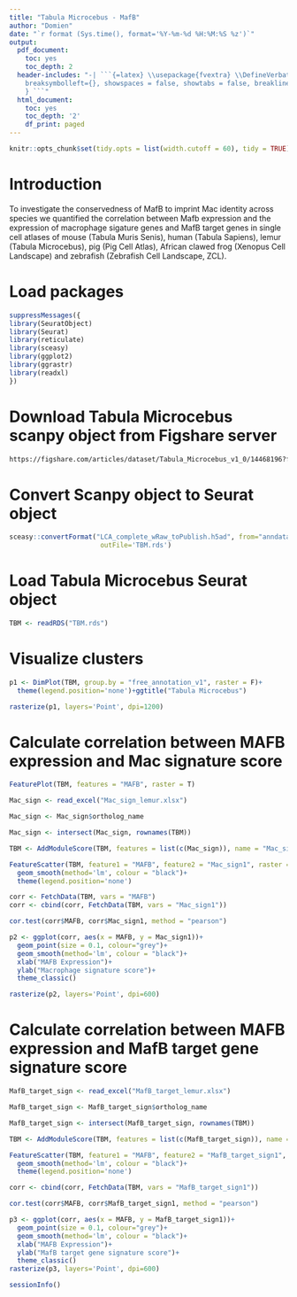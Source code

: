 ```yaml
---
title: "Tabula Microcebus - MafB"
author: "Domien"
date: "`r format (Sys.time(), format='%Y-%m-%d %H:%M:%S %z')`"
output:
  pdf_document:
    toc: yes
    toc_depth: 2
  header-includes: "-| ```{=latex} \\usepackage{fvextra} \\DefineVerbatimEnvironment{Highlighting}{Verbatim}{
    breaksymbolleft={}, showspaces = false, showtabs = false, breaklines, commandchars=\\\\\\{\\}
    } ```"
  html_document:
    toc: yes
    toc_depth: '2'
    df_print: paged
---
```


```r
knitr::opts_chunk$set(tidy.opts = list(width.cutoff = 60), tidy = TRUE)
```

\newpage

# Introduction

To investigate the conservedness of MafB to imprint Mac identity across species we quantified the correlation between Mafb expression and the expression of macrophage sigature genes and MafB target genes in single cell atlases of mouse (Tabula Muris Senis), human (Tabula Sapiens), lemur (Tabula Microcebus), pig (Pig Cell Atlas), African clawed frog (Xenopus Cell Landscape) and zebrafish (Zebrafish Cell Landscape, ZCL).

# Load packages

```r
suppressMessages({
library(SeuratObject)
library(Seurat)
library(reticulate)
library(sceasy)
library(ggplot2)
library(ggrastr)
library(readxl)
})
```

# Download Tabula Microcebus scanpy object from Figshare server
```bash
https://figshare.com/articles/dataset/Tabula_Microcebus_v1_0/14468196?file=31777475
```

# Convert Scanpy object to Seurat object
```r
sceasy::convertFormat("LCA_complete_wRaw_toPublish.h5ad", from="anndata", to="seurat",
                       outFile='TBM.rds')
```

# Load Tabula Microcebus Seurat object

```r
TBM <- readRDS("TBM.rds")
```

# Visualize clusters

```r
p1 <- DimPlot(TBM, group.by = "free_annotation_v1", raster = F)+
  theme(legend.position='none')+ggtitle("Tabula Microcebus")

rasterize(p1, layers='Point', dpi=1200)
```

# Calculate correlation between MAFB expression and Mac signature score

```r
FeaturePlot(TBM, features = "MAFB", raster = T)
```

```r
Mac_sign <- read_excel("Mac_sign_lemur.xlsx")

Mac_sign <- Mac_sign$ortholog_name

Mac_sign <- intersect(Mac_sign, rownames(TBM))

TBM <- AddModuleScore(TBM, features = list(c(Mac_sign)), name = "Mac_sign")
```

```r
FeatureScatter(TBM, feature1 = "MAFB", feature2 = "Mac_sign1", raster = T)+
  geom_smooth(method='lm', colour = "black")+
  theme(legend.position='none')
```

```r
corr <- FetchData(TBM, vars = "MAFB") 
corr <- cbind(corr, FetchData(TBM, vars = "Mac_sign1"))

cor.test(corr$MAFB, corr$Mac_sign1, method = "pearson")
```

```r
p2 <- ggplot(corr, aes(x = MAFB, y = Mac_sign1))+
  geom_point(size = 0.1, colour="grey")+
  geom_smooth(method='lm', colour = "black")+
  xlab("MAFB Expression")+
  ylab("Macrophage signature score")+
  theme_classic()

rasterize(p2, layers='Point', dpi=600)
```

# Calculate correlation between MAFB expression and MafB target gene signature score

```r
MafB_target_sign <- read_excel("MafB_target_lemur.xlsx")

MafB_target_sign <- MafB_target_sign$ortholog_name

MafB_target_sign <- intersect(MafB_target_sign, rownames(TBM))

TBM <- AddModuleScore(TBM, features = list(c(MafB_target_sign)), name = "MafB_target_sign")
```

```r
FeatureScatter(TBM, feature1 = "MAFB", feature2 = "MafB_target_sign1", raster = T)+
  geom_smooth(method='lm', colour = "black")+
  theme(legend.position='none')
```

```r
corr <- cbind(corr, FetchData(TBM, vars = "MafB_target_sign1"))

cor.test(corr$MAFB, corr$MafB_target_sign1, method = "pearson")
```

```r
p3 <- ggplot(corr, aes(x = MAFB, y = MafB_target_sign1))+
  geom_point(size = 0.1, colour="grey")+
  geom_smooth(method='lm', colour = "black")+
  xlab("MAFB Expression")+
  ylab("MafB target gene signature score")+
  theme_classic()
rasterize(p3, layers='Point', dpi=600)
```

```r
sessionInfo()
```


